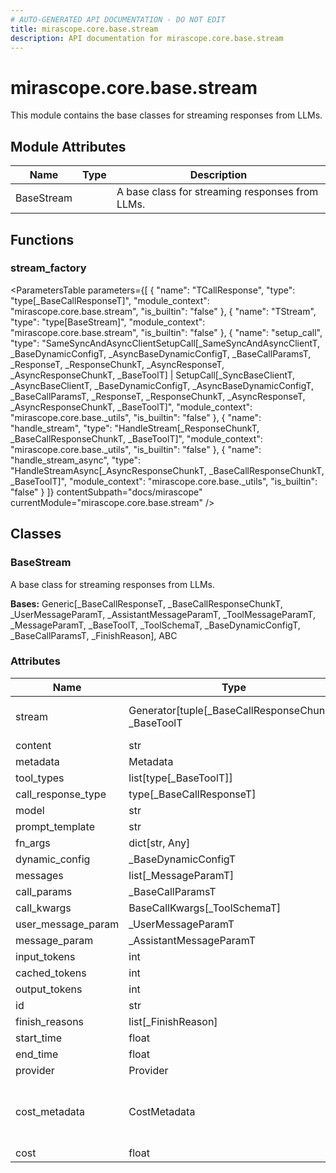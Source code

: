 ```yaml
---
# AUTO-GENERATED API DOCUMENTATION - DO NOT EDIT
title: mirascope.core.base.stream
description: API documentation for mirascope.core.base.stream
---
```


# mirascope.core.base.stream

<ApiType type="Module" />

This module contains the base classes for streaming responses from LLMs.

## Module Attributes

| Name | Type | Description |
| ---- | ---- | ----------- |
| BaseStream |  | A base class for streaming responses from LLMs. |

## Functions

### stream_factory

<ApiType type="Function" />

<ParametersTable
  parameters={[
  {
    "name": "TCallResponse",
    "type": "type[_BaseCallResponseT]",
    "module_context": "mirascope.core.base.stream",
    "is_builtin": "false"
  },
  {
    "name": "TStream",
    "type": "type[BaseStream]",
    "module_context": "mirascope.core.base.stream",
    "is_builtin": "false"
  },
  {
    "name": "setup_call",
    "type": "SameSyncAndAsyncClientSetupCall[_SameSyncAndAsyncClientT, _BaseDynamicConfigT, _AsyncBaseDynamicConfigT, _BaseCallParamsT, _ResponseT, _ResponseChunkT, _AsyncResponseT, _AsyncResponseChunkT, _BaseToolT] | SetupCall[_SyncBaseClientT, _AsyncBaseClientT, _BaseDynamicConfigT, _AsyncBaseDynamicConfigT, _BaseCallParamsT, _ResponseT, _ResponseChunkT, _AsyncResponseT, _AsyncResponseChunkT, _BaseToolT]",
    "module_context": "mirascope.core.base._utils",
    "is_builtin": "false"
  },
  {
    "name": "handle_stream",
    "type": "HandleStream[_ResponseChunkT, _BaseCallResponseChunkT, _BaseToolT]",
    "module_context": "mirascope.core.base._utils",
    "is_builtin": "false"
  },
  {
    "name": "handle_stream_async",
    "type": "HandleStreamAsync[_AsyncResponseChunkT, _BaseCallResponseChunkT, _BaseToolT]",
    "module_context": "mirascope.core.base._utils",
    "is_builtin": "false"
  }
]}
  contentSubpath="docs/mirascope"
  currentModule="mirascope.core.base.stream"
/>


## Classes

### BaseStream

<ApiType type="Class" />

A base class for streaming responses from LLMs.

**Bases:** Generic[_BaseCallResponseT, _BaseCallResponseChunkT, _UserMessageParamT, _AssistantMessageParamT, _ToolMessageParamT, _MessageParamT, _BaseToolT, _ToolSchemaT, _BaseDynamicConfigT, _BaseCallParamsT, _FinishReason], ABC

### Attributes

| Name | Type | Description |
| ---- | ---- | ----------- |
| stream | Generator[tuple[_BaseCallResponseChunkT, _BaseToolT | None], None, None] | AsyncGenerator[tuple[_BaseCallResponseChunkT, _BaseToolT | None], None] |  |
| content | str |  |
| metadata | Metadata |  |
| tool_types | list[type[_BaseToolT]] | None |  |
| call_response_type | type[_BaseCallResponseT] |  |
| model | str |  |
| prompt_template | str | None |  |
| fn_args | dict[str, Any] | None |  |
| dynamic_config | _BaseDynamicConfigT |  |
| messages | list[_MessageParamT] |  |
| call_params | _BaseCallParamsT |  |
| call_kwargs | BaseCallKwargs[_ToolSchemaT] |  |
| user_message_param | _UserMessageParamT | None |  |
| message_param | _AssistantMessageParamT |  |
| input_tokens | int | float | None |  |
| cached_tokens | int | float | None |  |
| output_tokens | int | float | None |  |
| id | str | None |  |
| finish_reasons | list[_FinishReason] | None |  |
| start_time | float |  |
| end_time | float |  |
| provider | Provider |  |
| cost_metadata | CostMetadata | Returns metadata needed for cost calculation. |
| cost | float | None | Calculate the cost of this streaming API call. |




